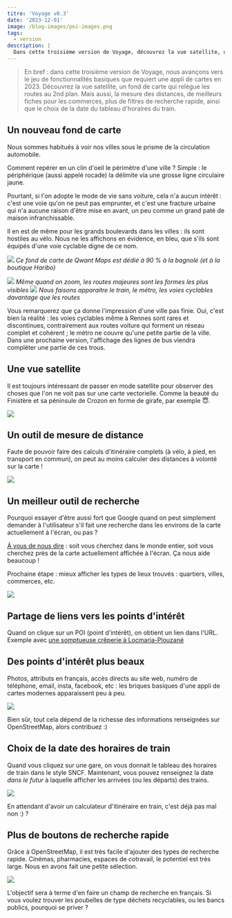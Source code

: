 ```yaml
---
titre: 'Voyage v0.3'
date: '2023-12-01'
image: /blog-images/poi-images.png
tags:
  - version
description: |
  Dans cette troisième version de Voyage, découvrez la vue satellite, un fond de carte qui relègue les routes majeures au second plan. Mais aussi, la mesure des distances, de meilleurs fiches pour les commerces et points d'intérêt, plus de filtres de recherche rapide de commerces et lieux, ainsi que le choix de la date du tableau d'horaires du train.
---
```


> En bref : dans cette troisième version de Voyage, nous avançons vers le jeu de fonctionnalités basiques que requiert une appli de cartes en 2023.
> Découvrez la vue satellite, un fond de carte qui relègue les routes au 2nd plan. Mais aussi, la mesure des distances, de meilleurs fiches pour les commerces, plus de filtres de recherche rapide, ainsi que le choix de la date du tableau d'horaires du train.

## Un nouveau fond de carte

Nous sommes habitués à voir nos villes sous le prisme de la circulation automobile.

Comment repérer en un clin d'oeil le périmètre d'une ville ? Simple : le périphérique (aussi appelé rocade) la délimite via une grosse ligne circulaire jaune.

Pourtant, si l'on adopte le mode de vie sans voiture, cela n'a aucun intérêt : c'est une voie qu'on ne peut pas emprunter, et c'est une fracture urbaine qui n'a aucune raison d'être mise en avant, un peu comme un grand paté de maison infranchissable.

Il en est de même pour les grands boulevards dans les villes : ils sont hostiles au vélo. Nous ne les affichons en évidence, en bleu, que s'ils sont équipés d'une voie cyclable digne de ce nom.

![](/blog-images/qwant-routes.png)
_Ce fond de carte de Qwant Maps est dédié à 90 % à la bagnole (et à la boutique Haribo)_

![](/blog-images/qwant-routes-2.png)
_Même quand on zoom, les routes majeures sont les formes les plus visibles_
![](/blog-images/voyage-routes-2.png)
_Nous faisons apparaitre le train, le métro, les voies cyclables davantage que les routes_

Vous remarquerez que ça donne l'impression d'une ville pas finie. Oui, c'est bien la réalité : les voies cyclables même à Rennes sont rares et discontinues, contrairement aux routes voiture qui forment un réseau complet et cohérent ; le métro ne couvre qu'une petite partie de la ville. Dans une prochaine version, l'affichage des lignes de bus viendra compléter une partie de ces trous.

## Une vue satellite

Il est toujours intéressant de passer en mode satellite pour observer des choses que l'on ne voit pas sur une carte vectorielle. Comme la beauté du Finistère et sa péninsule de Crozon en forme de girafe, par exemple 😇.

![](/blog-images/crozon-satellite.png)

## Un outil de mesure de distance

Faute de pouvoir faire des calculs d'itinéraire complets (à vélo, à pied, en transport en commun), on peut au moins calculer des distances à volonté sur la carte !

![](/blog-images/distances-1.png)

## Un meilleur outil de recherche

Pourquoi essayer d'être aussi fort que Google quand on peut simplement demander à l'utilisateur s'il fait une recherche dans les environs de la carte actuellement à l'écran, ou pas ?

[À vous de nous dire](https://elk.zone/boitam.eu/@maeool/111495317297907443) : soit vous cherchez dans le monde entier, soit vous cherchez près de la carte actuellement affichée à l'écran. Ça nous aide beaucoup !

Prochaine étape : mieux afficher les types de lieux trouvés : quartiers, villes, commerces, etc.

![](/blog-images/recherche-saint-malo.png)

## Partage de liens vers les points d'intérêt

Quand on clique sur un POI (point d'intérêt), on obtient un lien dans l'URL. Exemple avec [une somptueuse crêperie à Locmaria-Plouzané](https://futur.eco/voyage?lieu=n1290480807#18/48.353356/-4.667644/20/50)

##

## Des points d'intérêt plus beaux

Photos, attributs en français, accès directs au site web, numéro de téléphone, email, insta, facebook, etc : les briques basiques d'une appli de cartes modernes apparaissent peu à peu.

![](/blog-images/poi-images.png)

Bien sûr, tout cela dépend de la richesse des informations renseignées sur OpenStreetMap, alors contribuez :)

## Choix de la date des horaires de train

Quand vous cliquez sur une gare, on vous donnait le tableau des horaires de train dans le style SNCF. Maintenant, vous pouvez renseignez la date _dans le futur_ à laquelle afficher les arrivées (ou les départs) des trains.

![](/blog-images/date-train.png)

En attendant d'avoir un calculateur d'itinéraire en train, c'est déjà pas mal non :) ?

## Plus de boutons de recherche rapide

Grâce à OpenStreetMap, il est très facile d'ajouter des types de recherche rapide. Cinémas, pharmacies, espaces de cotravail, le potentiel est très large. Nous en avons fait une petite sélection.

![](/blog-images/plus-recherches-rapides.png)

L'objectif sera à terme d'en faire un champ de recherche en français. Si vous voulez trouver les poubelles de type déchets recyclables, ou les bancs publics, pourquoi se priver ?
